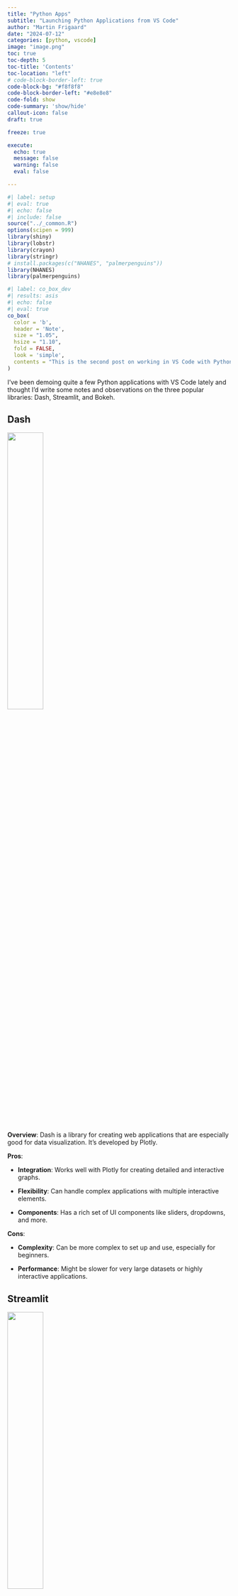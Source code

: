 ```yaml
---
title: "Python Apps" 
subtitle: "Launching Python Applications from VS Code"
author: "Martin Frigaard"
date: "2024-07-12"
categories: [python, vscode]
image: "image.png"
toc: true
toc-depth: 5
toc-title: 'Contents'
toc-location: "left"
# code-block-border-left: true
code-block-bg: "#f8f8f8"
code-block-border-left: "#e8e8e8"
code-fold: show
code-summary: 'show/hide'
callout-icon: false
draft: true

freeze: true

execute:
  echo: true
  message: false
  warning: false
  eval: false

---
```


```r
#| label: setup
#| eval: true 
#| echo: false 
#| include: false
source("../_common.R")
options(scipen = 999)
library(shiny)
library(lobstr)
library(crayon)
library(stringr)
# install.packages(c("NHANES", "palmerpenguins"))
library(NHANES)
library(palmerpenguins)
```

```r
#| label: co_box_dev
#| results: asis 
#| echo: false
#| eval: true
co_box(
  color = 'b',
  header = 'Note',
  size = "1.05",
  hsize = "1.10",
  fold = FALSE,
  look = 'simple',
  contents = "This is the second post on working in VS Code with Python. I'll cover developing and publishing Python applications using Dash, Streamlit, and Bokeh."
)
```

I've been demoing quite a few Python applications with VS Code lately and thought I'd write some notes and observations on the three popular libraries: Dash, Streamlit, and Bokeh.

## Dash

::: {.column-margin}
![](img/dash.png){width=40%}
:::

**Overview**: Dash is a library for creating web applications that are especially good for data visualization. It’s developed by Plotly.

**Pros**:

- **Integration**: Works well with Plotly for creating detailed and interactive graphs.

- **Flexibility**: Can handle complex applications with multiple interactive elements.

- **Components**: Has a rich set of UI components like sliders, dropdowns, and more.

**Cons**:

- **Complexity**: Can be more complex to set up and use, especially for beginners.

- **Performance**: Might be slower for very large datasets or highly interactive applications.

## Streamlit

::: {.column-margin}
![](img/streamlit.png){width=40%}
:::


**Overview**: Streamlit is a library that makes it very easy to create web applications for data analysis and visualization. It’s known for its simplicity and ease of use.

**Pros**:

- **Simplicity**: Very easy to use, with a simple and intuitive API.

- **Quick Prototyping**: Excellent for quickly turning Python scripts into interactive web apps.

- **Real-Time Updates**: Automatically updates the app as you make changes to the code.

**Cons**:

- **Limited Customization**: Less flexible compared to Dash for creating complex applications.

- **Performance**: Can struggle with very large datasets or highly interactive elements.

## Bokeh

Bokeh is a library in Python specifically designed for creating interactive and visually appealing graphs and charts.

::: {.column-margin}
![](img/bokeh.png){width=40%}
:::

**Overview**: Bokeh is a library for creating interactive and visually appealing plots and charts.

**Pros**:

- **Visualization Quality**: Produces high-quality, interactive visualizations.

- **Flexibility**: Highly customizable for creating detailed and specific visualizations.

- **Integration**: Can integrate with other web frameworks like Flask or Django.

**Cons**:

- **Complexity**: Can be more complex to learn and use, especially for beginners.

- **Less Focus on Full Applications**: Primarily focused on visualization, not full-fledged web applications.

## Shiny (for Python)